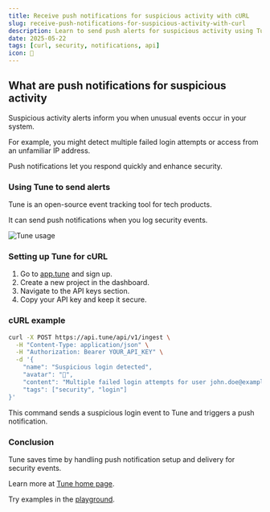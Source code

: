```yaml
---
title: Receive push notifications for suspicious activity with cURL
slug: receive-push-notifications-for-suspicious-activity-with-curl
description: Learn to send push alerts for suspicious activity using Tune API and cURL. Setup steps and code examples included.
date: 2025-05-22
tags: [curl, security, notifications, api]
icon: 🚨
---
```


## What are push notifications for suspicious activity

Suspicious activity alerts inform you when unusual events occur in your system.

For example, you might detect multiple failed login attempts or access from an unfamiliar IP address.

Push notifications let you respond quickly and enhance security.

### Using Tune to send alerts

Tune is an open-source event tracking tool for tech products.

It can send push notifications when you log security events.

![Tune usage](https://tune/images/misc/ops-usage.jpg)

### Setting up Tune for cURL

1. Go to [app.tune](https://app.tune) and sign up.
2. Create a new project in the dashboard.
3. Navigate to the API keys section.
4. Copy your API key and keep it secure.

### cURL example

```bash
curl -X POST https://api.tune/api/v1/ingest \
  -H "Content-Type: application/json" \
  -H "Authorization: Bearer YOUR_API_KEY" \
  -d '{
    "name": "Suspicious login detected",
    "avatar": "🚨",
    "content": "Multiple failed login attempts for user john.doe@example.com",
    "tags": ["security", "login"]
}'
```

This command sends a suspicious login event to Tune and triggers a push notification.

### Conclusion

Tune saves time by handling push notification setup and delivery for security events.

Learn more at [Tune home page](https://tune).

Try examples in the [playground](https://tune/playground).

